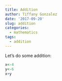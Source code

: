 ```yaml
---
title: Addition
author: Tiffany Gonzalez
date: '2017-09-20'
slug: addition
categories:
  - mathematics
tags:
  - addition
---
```


Let's do some addition:

```r
x<-4
y<-6
x+y
```

